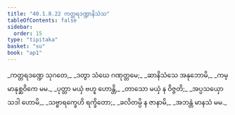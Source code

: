 ```yaml
---
title: "40.1.8.22 ကတ္တရဒဏ္ဍာနိသံသ"
tableOfContents: false
sidebar:
  order: 15
type: "tipitaka"
basket: "su"
book: "ap1"
---
```



<DynamicBreadcrumb />

<Division number="149" book="ap1">

<Paragraph number="4446" type="verses" book="ap1">
_ကတ္တရဒဏ္ဍေ သုဂတေ,_  
_ဒတွာ သံဃေ ဂဏုတ္တမေ;_  
_ဆာနိသံသေ အနုဘောမိ,_  
_ကမ္မာနုစ္ဆဝိကေ မမ._  

</Paragraph>

</Division>
<Division number="150" book="ap1">

<Paragraph number="4447" type="verses" book="ap1">
_ပုတ္တာ မယှံ ဗဟူ ဟောန္တိ,_  
_တာသော မယှံ န ဝိဇ္ဇတိ;_  
_အပ္ပသယှော သဒါ ဟောမိ,_  
_သဗ္ဗာရက္ခေဟိ ရက္ခိတော;_  
_ခလိတမ္ပိ န ဇာနာမိ,_  
_အဘန္တံ မာနသံ မမ._
</Paragraph>
</Division>